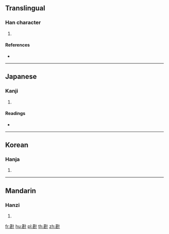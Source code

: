 ==Translingual==

===Han character===
{{Han char|rn=24|rad=十|as=09|sn=11|four=|canj=TVJ|ids=⿰甚十}}

# {{defn|Han|sort=十09}}

====References====
* {{Han ref|kx=0157.090|dkj=02757|dj=0360.030|hdz=10065.070|uh=5359|ud=21337}}

----

==Japanese==

===Kanji===
{{ja-kanji|grade=|rs=十09}}

# {{defn|lang=ja|sort=十09}}

====Readings====
* {{ja-readings|on=[[しょう]] (shō)|kun=[[あつまる]] (atsumaru)}}

----

==Korean==

===Hanja===
{{ko-hanja|hangeul=집|rv=jip|mr=chip}}

# {{defn|lang=ko|sort=十09}}

----

==Mandarin==

===Hanzi===
{{cmn-hanzi|pin=[[jí]] ([[ji2]])|wg=chi<sup>2</sup>}}

# {{defn|lang=cmn|sort=十09}}

[[fr:卙]]
[[hu:卙]]
[[pl:卙]]
[[th:卙]]
[[zh:卙]]